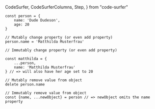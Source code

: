   CodeSurfer,
  CodeSurferColumns,
  Step,
} from "code-surfer"


<CodeSurfer>

```tsx showNumbers title="Objects"
const person = {
    name: 'Dude Dudeson',
    age: 20
}

// Mutably change property (or even add property)
person.name = 'Matthilda Musterfrau'

// Immutably change property (or even add property)

const matthilda = {
    ...person,
    name: 'Matthilda Musterfrau'
} // => will also have her age set to 20

// Mutably remove value from object
delete person.name

// Immutably remove value from object
const {name, ...newObject} = person // => newObject omits the name property
```

```diff 1:4
```

```diff 6:7
```

```diff 9:14
```

```diff 16:17
```

```diff 19:20
```

</CodeSurfer>
